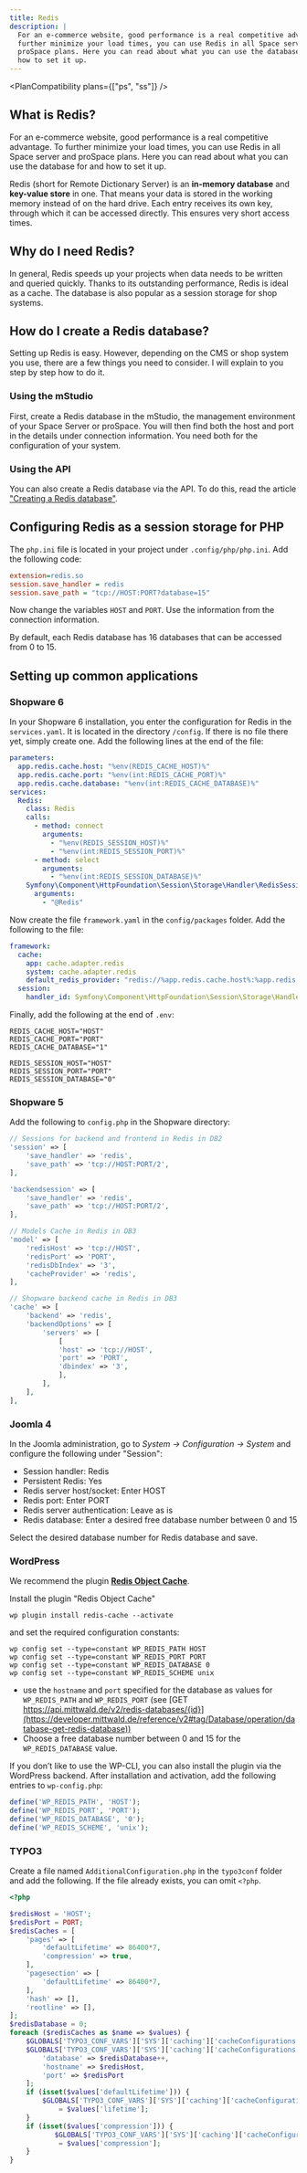```yaml
---
title: Redis
description: |
  For an e-commerce website, good performance is a real competitive advantage. To
  further minimize your load times, you can use Redis in all Space server and
  proSpace plans. Here you can read about what you can use the database for and
  how to set it up.
---
```



<PlanCompatibility plans={["ps", "ss"]} />

## What is Redis?

For an e-commerce website, good performance is a real competitive advantage. To
further minimize your load times, you can use Redis in all Space server and
proSpace plans. Here you can read about what you can use the database for and
how to set it up.

Redis (short for Remote Dictionary Server) is an **in-memory database** and
**key-value store** in one. That means your data is stored in the working memory
instead of on the hard drive. Each entry receives its own key, through which it
can be accessed directly. This ensures very short access times.

## Why do I need Redis?

In general, Redis speeds up your projects when data needs to be written and
queried quickly. Thanks to its outstanding performance, Redis is ideal as a
cache. The database is also popular as a session storage for shop systems.

## How do I create a Redis database?

Setting up Redis is easy. However, depending on the CMS or shop system you use,
there are a few things you need to consider. I will explain to you step by step
how to do it.

### Using the mStudio

First, create a Redis database in the mStudio, the management environment of
your Space Server or proSpace. You will then find both the host and port in the
details under connection information. You need both for the configuration of
your system.

### Using the API

You can also create a Redis database via the API. To do this, read the article
["Creating a Redis database"](../../api/howtos/create-redis).

## Configuring Redis as a session storage for PHP

The `php.ini` file is located in your project under `.config/php/php.ini`. Add
the following code:

```ini
extension=redis.so
session.save_handler = redis
session.save_path = "tcp://HOST:PORT?database=15"
```

Now change the variables `HOST` and `PORT`. Use the information from the
connection information.

By default, each Redis database has 16 databases that can be accessed from 0
to 15.

## Setting up common applications

### Shopware 6

In your Shopware 6 installation, you enter the configuration for Redis in the
`services.yaml`. It is located in the directory `/config`. If there is no file
there yet, simply create one. Add the following lines at the end of the file:

```yaml
parameters:
  app.redis.cache.host: "%env(REDIS_CACHE_HOST)%"
  app.redis.cache.port: "%env(int:REDIS_CACHE_PORT)%"
  app.redis.cache.database: "%env(int:REDIS_CACHE_DATABASE)%"
services:
  Redis:
    class: Redis
    calls:
      - method: connect
        arguments:
          - "%env(REDIS_SESSION_HOST)%"
          - "%env(int:REDIS_SESSION_PORT)%"
      - method: select
        arguments:
          - "%env(int:REDIS_SESSION_DATABASE)%"
    Symfony\Component\HttpFoundation\Session\Storage\Handler\RedisSessionHandler:
      arguments:
        - "@Redis"
```

Now create the file `framework.yaml` in the `config/packages` folder. Add the
following to the file:

```yaml
framework:
  cache:
    app: cache.adapter.redis
    system: cache.adapter.redis
    default_redis_provider: "redis://%app.redis.cache.host%:%app.redis.cache.port%/%app.redis.cache.database%"
  session:
    handler_id: Symfony\Component\HttpFoundation\Session\Storage\Handler\RedisSessionHandler
```

Finally, add the following at the end of `.env`:

```shell
REDIS_CACHE_HOST="HOST"
REDIS_CACHE_PORT="PORT"
REDIS_CACHE_DATABASE="1"

REDIS_SESSION_HOST="HOST"
REDIS_SESSION_PORT="PORT"
REDIS_SESSION_DATABASE="0"
```

### Shopware 5

Add the following to `config.php` in the Shopware directory:

```php
// Sessions for backend and frontend in Redis in DB2
'session' => [
    'save_handler' => 'redis',
    'save_path' => 'tcp://HOST:PORT/2',
],

'backendsession' => [
    'save_handler' => 'redis',
    'save_path' => 'tcp://HOST:PORT/2',
],

// Models Cache in Redis in DB3
'model' => [
    'redisHost' => 'tcp://HOST',
    'redisPort' => 'PORT',
    'redisDbIndex' => '3',
    'cacheProvider' => 'redis',
],

// Shopware backend cache in Redis in DB3
'cache' => [
    'backend' => 'redis',
    'backendOptions' => [
        'servers' => [
            [
            'host' => 'tcp://HOST',
            'port' => 'PORT',
            'dbindex' => '3',
            ],
        ],
    ],
],
```

### Joomla 4

In the Joomla administration, go to _System -> Configuration -> System_ and
configure the following under "Session":

- Session handler: Redis
- Persistent Redis: Yes
- Redis server host/socket: Enter HOST
- Redis port: Enter PORT
- Redis server authentication: Leave as is
- Redis database: Enter a desired free database number between 0 and 15

Select the desired database number for Redis database and save.

### WordPress

We recommend the plugin
**[Redis Object Cache](https://wordpress.org/plugins/redis-cache/)**.

Install the plugin "Redis Object Cache"

```shell
wp plugin install redis-cache --activate
```

and set the required configuration constants:

```shell
wp config set --type=constant WP_REDIS_PATH HOST
wp config set --type=constant WP_REDIS_PORT PORT
wp config set --type=constant WP_REDIS_DATABASE 0
wp config set --type=constant WP_REDIS_SCHEME unix
```

- use the `hostname` and `port` specified for the database as values for
  `WP_REDIS_PATH` and `WP_REDIS_PORT` (see
  [GET https://api.mittwald.de/v2/redis-databases/{id}](https://developer.mittwald.de/reference/v2#tag/Database/operation/database-get-redis-database))
- Choose a free database number between 0 and 15 for the `WP_REDIS_DATABASE`
  value.

If you don’t like to use the WP-CLI, you can also install the plugin via the
WordPress backend. After installation and activation, add the following entries
to `wp-config.php`:

```php
define('WP_REDIS_PATH', 'HOST');
define('WP_REDIS_PORT', 'PORT');
define('WP_REDIS_DATABASE', '0');
define('WP_REDIS_SCHEME', 'unix');
```

### TYPO3

Create a file named `AdditionalConfiguration.php` in the `typo3conf` folder and
add the following. If the file already exists, you can omit `<?php`.

```php
<?php

$redisHost = 'HOST';
$redisPort = PORT;
$redisCaches = [
	'pages' => [
     	'defaultLifetime' => 86400*7,
     	'compression' => true,
	],
	'pagesection' => [
     	'defaultLifetime' => 86400*7,
	],
	'hash' => [],
	'rootline' => [],
];
$redisDatabase = 0;
foreach ($redisCaches as $name => $values) {
	$GLOBALS['TYPO3_CONF_VARS']['SYS']['caching']['cacheConfigurations'][$name]['backend'] = \TYPO3\CMS\Core\Cache\Backend\RedisBackend::class;
    $GLOBALS['TYPO3_CONF_VARS']['SYS']['caching']['cacheConfigurations'][$name]['options'] = [
    	'database' => $redisDatabase++,
    	'hostname' => $redisHost,
    	'port' => $redisPort
	];
	if (isset($values['defaultLifetime'])) {
       	$GLOBALS['TYPO3_CONF_VARS']['SYS']['caching']['cacheConfigurations'][$name]['options']['defaultLifetime']
           	= $values['lifetime'];
	}
	if (isset($values['compression'])) {
           $GLOBALS['TYPO3_CONF_VARS']['SYS']['caching']['cacheConfigurations'][$name]['options']['compression']
           	= $values['compression'];
	}
}
```
